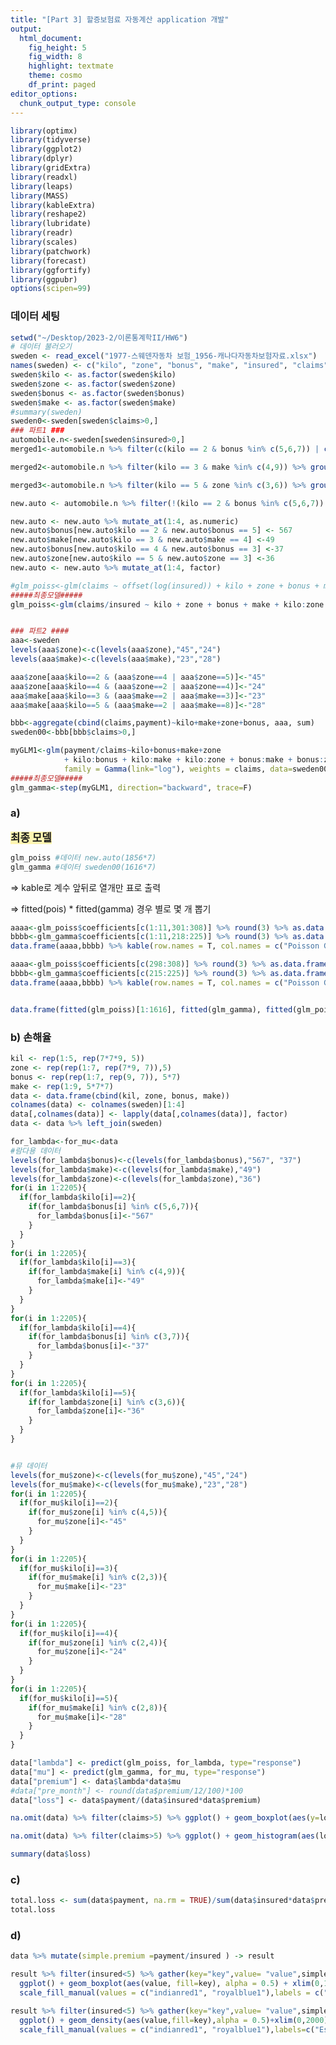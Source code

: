 ```yaml
---
title: "[Part 3] 할증보험료 자동계산 application 개발"
output:
  html_document:
    fig_height: 5
    fig_width: 8
    highlight: textmate
    theme: cosmo
    df_print: paged
editor_options: 
  chunk_output_type: console
---
```


```r
library(optimx)
library(tidyverse)
library(ggplot2)
library(dplyr)
library(gridExtra)
library(readxl)
library(leaps)
library(MASS)
library(kableExtra)
library(reshape2)
library(lubridate)
library(readr)
library(scales)
library(patchwork)
library(forecast)
library(ggfortify)
library(ggpubr)
options(scipen=99)
```

### 데이터 세팅

```r
setwd("~/Desktop/2023-2/이론통계학II/HW6")
# 데이터 불러오기
sweden <- read_excel("1977-스웨덴자동차 보험_1956-캐나다자동차보험자료.xlsx")
names(sweden) <- c("kilo", "zone", "bonus", "make", "insured", "claims", "payment")
sweden$kilo <- as.factor(sweden$kilo)
sweden$zone <- as.factor(sweden$zone)
sweden$bonus <- as.factor(sweden$bonus)
sweden$make <- as.factor(sweden$make)
#summary(sweden)
sweden0<-sweden[sweden$claims>0,]
### 파트1 ###
automobile.n<-sweden[sweden$insured>0,]
merged1<-automobile.n %>% filter(c(kilo == 2 & bonus %in% c(5,6,7)) | c(kilo == 4 & bonus %in% c(3,7))) %>% group_by(kilo, zone, make) %>% mutate(insured = sum(insured), claims = sum(claims), payment = sum(payment)) %>% filter(c(kilo == 2 & bonus == 5) | c(kilo == 4 & bonus == 3)) %>% ungroup()

merged2<-automobile.n %>% filter(kilo == 3 & make %in% c(4,9)) %>% group_by(kilo,zone,bonus) %>% mutate(insured = sum(insured), claims = sum(claims), payment = sum(payment)) %>% filter(kilo == 3 & make == 4) %>% ungroup()

merged3<-automobile.n %>% filter(kilo == 5 & zone %in% c(3,6)) %>% group_by(kilo, bonus, make) %>% mutate(insured = sum(insured), claims = sum(claims), payment = sum(payment)) %>% filter(kilo == 5 & zone == 3) %>% ungroup()

new.auto <- automobile.n %>% filter(!(kilo == 2 & bonus %in% c(5,6,7)) & !(kilo == 3 & make %in% c(4,9)) & !(kilo == 4 & bonus %in% c(3,7)) & !(kilo == 5 & zone %in% c(3,6))) %>% bind_rows(bind_rows(merged1,merged2,merged3)) %>% arrange(kilo, zone, bonus, make)

new.auto <- new.auto %>% mutate_at(1:4, as.numeric)
new.auto$bonus[new.auto$kilo == 2 & new.auto$bonus == 5] <- 567
new.auto$make[new.auto$kilo == 3 & new.auto$make == 4] <-49
new.auto$bonus[new.auto$kilo == 4 & new.auto$bonus == 3] <-37
new.auto$zone[new.auto$kilo == 5 & new.auto$zone == 3] <-36
new.auto <- new.auto %>% mutate_at(1:4, factor)

#glm_poiss<-glm(claims ~ offset(log(insured)) + kilo + zone + bonus + make + kilo:zone + kilo:bonus + kilo:make + zone:bonus + zone:make + bonus:make, family=poisson(link ="log"), data = new.auto)
#####최종모델#####
glm_poiss<-glm(claims/insured ~ kilo + zone + bonus + make + kilo:zone + kilo:bonus + kilo:make + zone:bonus + zone:make + bonus:make, weights = insured, family=poisson(link ="log"), data = new.auto)


### 파트2 ####
aaa<-sweden
levels(aaa$zone)<-c(levels(aaa$zone),"45","24")
levels(aaa$make)<-c(levels(aaa$make),"23","28")

aaa$zone[aaa$kilo==2 & (aaa$zone==4 | aaa$zone==5)]<-"45"
aaa$zone[aaa$kilo==4 & (aaa$zone==2 | aaa$zone==4)]<-"24"
aaa$make[aaa$kilo==3 & (aaa$make==2 | aaa$make==3)]<-"23"
aaa$make[aaa$kilo==5 & (aaa$make==2 | aaa$make==8)]<-"28"

bbb<-aggregate(cbind(claims,payment)~kilo+make+zone+bonus, aaa, sum)
sweden00<-bbb[bbb$claims>0,]

myGLM1<-glm(payment/claims~kilo+bonus+make+zone
            + kilo:bonus + kilo:make + kilo:zone + bonus:make + bonus:zone + make:zone, 
            family = Gamma(link="log"), weights = claims, data=sweden00)
#####최종모델#####
glm_gamma<-step(myGLM1, direction="backward", trace=F)
```

### a) 

<b><span style='background-color: #fff5b1; font-size:120%'>최종 모델</span></b>


```r
glm_poiss #데이터 new.auto(1856*7)
glm_gamma #데이터 sweden00(1616*7)
```


=> kable로 계수 앞뒤로 열개만 표로 출력

=> fitted(pois) * fitted(gamma) 경우 별로 몇 개 뽑기


```r
aaaa<-glm_poiss$coefficients[c(1:11,301:308)] %>% round(3) %>% as.data.frame() 
bbbb<-glm_gamma$coefficients[c(1:11,218:225)] %>% round(3) %>% as.data.frame()
data.frame(aaaa,bbbb) %>% kable(row.names = T, col.names = c("Poisson GLM", "Gamma GLM")) %>% kable_styling("striped", full_width = F) %>% column_spec(1, bold=T)%>% kable_classic_2() %>% row_spec(c(5,11), hline_after = T,extra_css = "border-bottom: 1px solid;") 

aaaa<-glm_poiss$coefficients[c(298:308)] %>% round(3) %>% as.data.frame() 
bbbb<-glm_gamma$coefficients[c(215:225)] %>% round(3) %>% as.data.frame()
data.frame(aaaa,bbbb) %>% kable(row.names = T, col.names = c("Poisson GLM", "Gamma GLM")) %>% kable_styling("striped", full_width = F) %>% column_spec(1, bold=T)%>% kable_classic_2() %>% row_spec(3, hline_after = T,extra_css = "border-bottom: 1px solid;") 


data.frame(fitted(glm_poiss)[1:1616], fitted(glm_gamma), fitted(glm_poiss)[1:1616]*fitted(glm_gamma))[1:8,]  %>% round(3) %>% kable(col.names = c("Number of Claims", "Size of Claims", "Premium"),align = "rrrr") %>% kable_styling("striped") %>% kable_classic_2()
```



### b) 손해율

```r
kil <- rep(1:5, rep(7*7*9, 5))
zone <- rep(rep(1:7, rep(7*9, 7)),5)
bonus <- rep(rep(1:7, rep(9, 7)), 5*7)
make <- rep(1:9, 5*7*7)
data <- data.frame(cbind(kil, zone, bonus, make))
colnames(data) <- colnames(sweden)[1:4]
data[,colnames(data)] <- lapply(data[,colnames(data)], factor)
data <- data %>% left_join(sweden)

for_lambda<-for_mu<-data
#람다용 데이터
levels(for_lambda$bonus)<-c(levels(for_lambda$bonus),"567", "37")
levels(for_lambda$make)<-c(levels(for_lambda$make),"49")
levels(for_lambda$zone)<-c(levels(for_lambda$zone),"36")
for(i in 1:2205){
  if(for_lambda$kilo[i]==2){
    if(for_lambda$bonus[i] %in% c(5,6,7)){
      for_lambda$bonus[i]<-"567"
    }
  }
}
for(i in 1:2205){
  if(for_lambda$kilo[i]==3){
    if(for_lambda$make[i] %in% c(4,9)){
      for_lambda$make[i]<-"49"
    }
  }
}
for(i in 1:2205){
  if(for_lambda$kilo[i]==4){
    if(for_lambda$bonus[i] %in% c(3,7)){
      for_lambda$bonus[i]<-"37"
    }
  }
}
for(i in 1:2205){
  if(for_lambda$kilo[i]==5){
    if(for_lambda$zone[i] %in% c(3,6)){
      for_lambda$zone[i]<-"36"
    }
  }
}


#뮤 데이터
levels(for_mu$zone)<-c(levels(for_mu$zone),"45","24")
levels(for_mu$make)<-c(levels(for_mu$make),"23","28")
for(i in 1:2205){
  if(for_mu$kilo[i]==2){
    if(for_mu$zone[i] %in% c(4,5)){
      for_mu$zone[i]<-"45"
    }
  }
}
for(i in 1:2205){
  if(for_mu$kilo[i]==3){
    if(for_mu$make[i] %in% c(2,3)){
      for_mu$make[i]<-"23"
    }
  }
}
for(i in 1:2205){
  if(for_mu$kilo[i]==4){
    if(for_mu$zone[i] %in% c(2,4)){
      for_mu$zone[i]<-"24"
    }
  }
}
for(i in 1:2205){
  if(for_mu$kilo[i]==5){
    if(for_mu$make[i] %in% c(2,8)){
      for_mu$make[i]<-"28"
    }
  }
}

data["lambda"] <- predict(glm_poiss, for_lambda, type="response")
data["mu"] <- predict(glm_gamma, for_mu, type="response")
data["premium"] <- data$lambda*data$mu
#data["pre_month"] <- round(data$premium/12/100)*100
data["loss"] <- data$payment/(data$insured*data$premium)

na.omit(data) %>% filter(claims>5) %>% ggplot() + geom_boxplot(aes(y=loss)) + theme_minimal()
```

```r
na.omit(data) %>% filter(claims>5) %>% ggplot() + geom_histogram(aes(loss), fill="indianred1",bins=50, alpha=0.8) + theme_minimal()

summary(data$loss)
```


### c)


```r
total.loss <- sum(data$payment, na.rm = TRUE)/sum(data$insured*data$premium, na.rm = TRUE)
total.loss
```

### d)

```r
data %>% mutate(simple.premium =payment/insured ) -> result

result %>% filter(insured<5) %>% gather(key="key",value= "value",simple.premium,premium) %>%
  ggplot() + geom_boxplot(aes(value, fill=key), alpha = 0.5) + xlim(0,1000) + 
  scale_fill_manual(values = c("indianred1", "royalblue1"),labels = c("Estimated", "Simple")) + theme_minimal()

result %>% filter(insured<5) %>% gather(key="key",value= "value",simple.premium,premium) %>%
  ggplot() + geom_density(aes(value,fill=key),alpha = 0.5)+xlim(0,2000)+
  scale_fill_manual(values = c("indianred1", "royalblue1"),labels=c("Estimated","Simple")) + theme_minimal()
```


